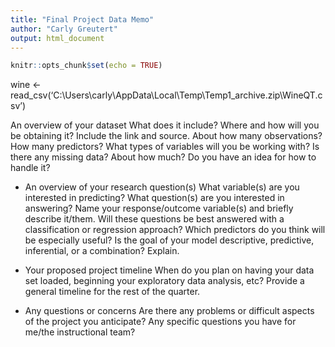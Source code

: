 ```yaml
---
title: "Final Project Data Memo"
author: "Carly Greutert"
output: html_document
---
```


```r
knitr::opts_chunk$set(echo = TRUE)
```

wine <- read_csv('C:\\Users\\carly\\AppData\\Local\\Temp\\Temp1_archive.zip\\WineQT.csv')

An overview of your dataset
What does it include?
Where and how will you be obtaining it? Include the link and source.
About how many observations? How many predictors?
What types of variables will you be working with?
Is there any missing data? About how much? Do you have an idea for how to handle it?

- An overview of your research question(s)
What variable(s) are you interested in predicting? What question(s) are you interested in answering?
Name your response/outcome variable(s) and briefly describe it/them.
Will these questions be best answered with a classification or regression approach?
Which predictors do you think will be especially useful?
Is the goal of your model descriptive, predictive, inferential, or a combination? Explain.

- Your proposed project timeline
When do you plan on having your data set loaded, beginning your exploratory data analysis, etc?
Provide a general timeline for the rest of the quarter.

- Any questions or concerns
Are there any problems or difficult aspects of the project you anticipate?
Any specific questions you have for me/the instructional team?
